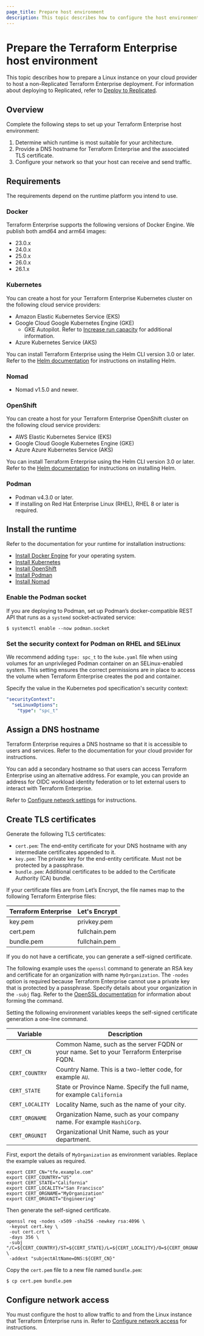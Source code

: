 ```yaml
---
page_title: Prepare host environment
description: This topic describes how to configure the host environment for running Terraform Enterprise.
---
```


# Prepare the Terraform Enterprise host environment

This topic describes how to prepare a Linux instance on your cloud provider to host a non-Replicated Terraform Enterprise deployment. For information about deploying to Replicated, refer to [Deploy to Replicated](/terraform/enterprise/deploy/replicated).

## Overview

Complete the following steps to set up your Terraform Enterprise host environment:

1. Determine which runtime is most suitable for your architecture.
1. Provide a DNS hostname for Terraform Enterprise and the associated TLS certificate.
1. Configure your network so that your host can receive and send traffic.

## Requirements

The requirements depend on the runtime platform you intend to use.

### Docker

Terraform Enterprise supports the following versions of Docker Engine. We publish both amd64 and arm64 images:

- 23.0.x
- 24.0.x
- 25.0.x
- 26.0.x
- 26.1.x

### Kubernetes

You can create a host for your Terraform Enterprise Kubernetes cluster on the following cloud service providers:

- Amazon Elastic Kubernetes Service (EKS)
- Google Cloud Google Kubernetes Engine (GKE)
  - GKE Autopilot. Refer to [Increase run capacity](/terraform/enterprise/deploy/kubernetes/scale/run-capacity) for additional information.
- Azure Kubernetes Service (AKS)


You can install Terraform Enterprise using the Helm CLI version 3.0 or later. Refer to the [Helm documentation](https://helm.sh/docs/intro/install/) for instructions on installing Helm.

### Nomad

- Nomad v1.5.0 and newer.

### OpenShift

You can create a host for your Terraform Enterprise OpenShift cluster on the following cloud service providers:

- AWS Elastic Kubernetes Service (EKS)
- Google Cloud Google Kubernetes Engine (GKE)
- Azure Azure Kubernetes Service (AKS)

You can install Terraform Enterprise using the Helm CLI version 3.0 or later. Refer to the [Helm documentation](https://helm.sh/docs/intro/install/) for instructions on installing Helm.

### Podman

- Podman v4.3.0 or later.
- If installing on Red Hat Enterprise Linux (RHEL), RHEL 8 or later is required.

## Install the runtime

Refer to the documentation for your runtime for installation instructions:

- [Install Docker Engine](https://docs.docker.com/engine/install/) for your operating system.
- [Install Kubernetes](https://kubernetes.io/docs/tasks/tools/)
- [Install OpenShift](https://docs.openshift.com/container-platform/latest/installing/overview/index.html)
- [Install Podman](https://podman.io/docs/installation)
- [Install Nomad](/nomad/install)

### Enable the Podman socket

If you are deploying to Podman, set up Podman’s docker-compatible REST API that runs as a `systemd` socket-activated service:

```shell-session
$ systemctl enable --now podman.socket
```

### Set the security context for Podman on RHEL and SELinux

We recommend adding `type: spc_t` to the `kube.yaml` file when using volumes for an unprivileged Podman container on an SELinux-enabled system. This setting ensures the correct permissions are in place to access the volume when Terraform Enterprise creates the pod and container.

Specify the value in the Kubernetes pod specification's security context:

```yaml
"securityContext":
  "seLinuxOptions":
    "type": "spc_t"
```

## Assign a DNS hostname

Terraform Enterprise requires a DNS hostname so that it is accessible to users and services. Refer to the documentation for your cloud provider for instructions.

You can add a secondary hostname so that users can access Terraform Enterprise using an alternative address. For example, you can provide an address for OIDC workload identity federation or to let external users to interact with Terraform Enterprise. 

Refer to [Configure network settings](/terraform/enterprise/deploy/configuration/network) for instructions.  

## Create TLS certificates

Generate the following TLS certificates:

- `cert.pem`: The end-entity certificate for your DNS hostname with any intermediate certificates appended to it.
- `key.pem`: The private key for the end-entity certificate. Must not be protected by a passphrase.
- `bundle.pem`: Additional certificates to be added to the Certificate Authority (CA) bundle.

If your certificate files are from Let’s Encrypt, the file names map to the following Terraform Enterprise files:

| Terraform Enterprise | Let's Encrypt |
| ---   | ---   |
| key.pem | privkey.pem |
| cert.pem | fullchain.pem |
| bundle.pem | fullchain.pem |

If you do not have a certificate, you can generate a self-signed certificate. 

The following example uses the `openssl` command to generate an RSA key and certificate for an organization with name `MyOrganization`.  The `-nodes` option is required because Terraform Enterprise cannot use a private key that is protected by a passphrase. Specify details about your organization in the `-subj` flag. Refer to the [OpenSSL documentation](https://docs.openssl.org/master/man1/openssl-req/) for information about forming the command. 

Setting the following environment variables keeps the self-signed certificate generation a one-line command.

|Variable | Description |
| --- |--- |
|`CERT_CN`| Common Name, such as the server FQDN or your name. Set to your Terraform Enterprise FQDN. |
|`CERT_COUNTRY`| Country Name. This is a two-letter code, for example `AU`. |
|`CERT_STATE`|State or Province Name. Specify the full name, for example `California` |
|`CERT_LOCALITY`| Locality Name, such as the name of your city. |
|`CERT_ORGNAME`| Organization Name, such as your company name. For example `HashiCorp`. |
|`CERT_ORGUNIT`| Organizational Unit Name, such as your department. ||

First, export the details of `MyOrganization` as environment variables. Replace the example values as required.

```shell-session
export CERT_CN="tfe.example.com"
export CERT_COUNTRY="US"
export CERT_STATE="California"
export CERT_LOCALITY="San Francisco"
export CERT_ORGNAME="MyOrganization"
export CERT_ORGUNIT="Engineering"
```

Then generate the self-signed certificate.

```shell-session
openssl req -nodes -x509 -sha256 -newkey rsa:4096 \
 -keyout cert.key \
 -out cert.crt \
 -days 356 \
 -subj "/C=${CERT_COUNTRY}/ST=${CERT_STATE}/L=${CERT_LOCALITY}/O=${CERT_ORGNAME}/OU=${CERT_ORGUNIT}/CN=${CERT_CN}" \
 -addext "subjectAltName=DNS:${CERT_CN}"
```

Copy the `cert.pem` file to a new file named `bundle.pem`:

```shell-session
$ cp cert.pem bundle.pem
```

## Configure network access
You must configure the host to allow traffic to and from the Linux instance that Terraform Enterprise runs in. Refer to [Configure network access](/terraform/enterprise/deploy/configuration/network) for instructions. 
